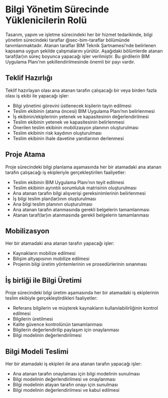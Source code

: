 # Bilgi Yönetim Sürecinde Yüklenicilerin Rolü {.unnumbered}
Tasarım, yapım ve işletme sürecindeki her bir hizmet tedarikinde, bilgi yönetim sürecindeki taraflar @sec-bim-taraflar
 bölümünde tanımlanmaktadır. Atanan taraflar BIM Teknik Şartnamesi'nde belirlenen kapsama uygun şekilde çalışmalarını yürütür. Aşağıdaki bölümlerde atanan taraf(lar)ın süreç boyunca yapacağı işler verilmiştir. Bu girdilerin BIM Uygulama Planı'nın şekillendirilmesinde önemli bir payı vardır.

##	Teklif Hazırlığı
Teklif hazırlayan olası ana atanan tarafın çalışacağı bir veya birden fazla olası iş ekibi ile yapacağı işler:

* Bilgi yönetimi görevini üstlenecek kişilerin tayin edilmesi
* Teslim ekibinin (atama öncesi) BIM Uygulama Planı'nın belirlenmesi
* İş ekibinin/ekiplerinin yetenek ve kapasitesinin değerlendirilmesi
* Teslim ekibinin yetenek ve kapasitesinin belirlenmesi
* Önerilen teslim ekibinin mobilizasyon planının oluşturulması
* Teslim ekibinin risk kaydının oluşturulması
* Teslim ekibinin ihale davetine yanıtlarının derlenmesi

## Proje Atama
Proje sürecindeki bilgi planlama aşamasında her bir atamadaki ana atanan tarafın çalışacağı iş ekipleriyle gerçekleştirilen faaliyetler:

* Teslim ekibinin BIM Uygulama Planı'nın teyit edilmesi
* Teslim ekibinin ayrıntılı sorumluluk matrisinin oluşturulması
* Ana atanan tarafın bilgi alışverişi gereksinimlerinin belirlenmesi
* İş bilgi teslim plan(lar)ının oluşturulması
* Ana bilgi teslim planının oluşturulması
* Ana atanan tarafın atanmasında gerekli belgelerin tamamlanması
* Atanan taraf(lar)ın atanmasında gerekli belgelerin tamamlanması

##	Mobilizasyon
Her bir atamadaki ana atanan tarafın yapacağı işler:

* Kaynakların mobilize edilmesi
* Bilişim altyapısının mobilize edilmesi
* Projenin bilgi üretim yöntemlerinin ve prosedürlerinin sınanması

## İş birliği ile Bilgi Üretimi
Proje sürecindeki bilgi üretim aşamasında her bir atamadaki iş ekiplerinin teslim ekibiyle gerçekleştirdikleri faaliyetler:

* Referans bilgilerin ve müşterek kaynakların kullanılabilirliğinin kontrol edilmesi
* Bilgilerin üretilmesi
* Kalite güvence kontrolünün tamamlanması
* Bilgilerin değerlendirilip paylaşım için onaylanması
* Bilgi modelinin değerlendirilmesi

## Bilgi Modeli Teslimi
Her bir atamadaki iş ekipleri ile ana atanan tarafın yapacağı işler:

* Ana atanan tarafın onaylaması için bilgi modelinin sunulması
* Bilgi modelinin değerlendirilmesi ve onaylanması
* Bilgi modelinin atayan tarafın onayı için sunulması
* Bilgi modelinin değerlendirilmesi ve kabul edilmesi
